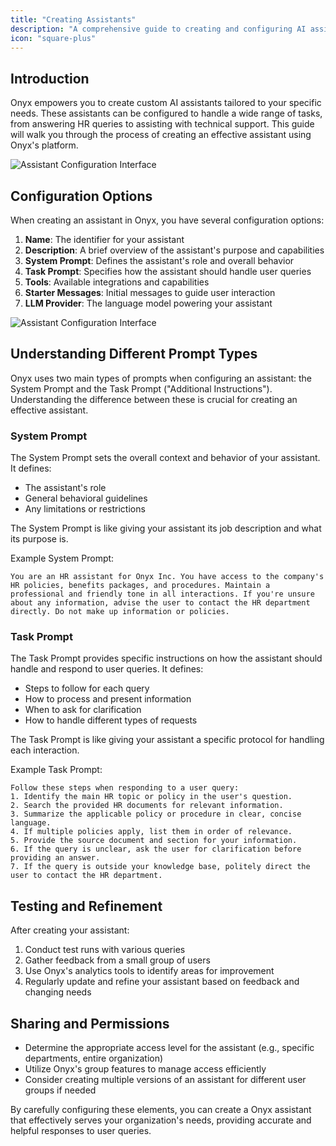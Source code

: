 ```yaml
---
title: "Creating Assistants"
description: "A comprehensive guide to creating and configuring AI assistants in Onyx"
icon: "square-plus"
---
```


## Introduction

Onyx empowers you to create custom AI assistants tailored to your specific needs. These assistants can be configured to handle a wide range of tasks, from answering HR queries to assisting with technical support. This guide will walk you through the process of creating an effective assistant using Onyx's platform.

![Assistant Configuration Interface](/images/guides/assistants/assistant_setup.png)

## Configuration Options

When creating an assistant in Onyx, you have several configuration options:

1. **Name**: The identifier for your assistant
2. **Description**: A brief overview of the assistant's purpose and capabilities
3. **System Prompt**: Defines the assistant's role and overall behavior
4. **Task Prompt**: Specifies how the assistant should handle user queries
5. **Tools**: Available integrations and capabilities
6. **Starter Messages**: Initial messages to guide user interaction
7. **LLM Provider**: The language model powering your assistant

![Assistant Configuration Interface](/images/guides/assistants/assistant_search.png)

## Understanding Different Prompt Types

Onyx uses two main types of prompts when configuring an assistant: the System Prompt and the Task Prompt ("Additional Instructions"). Understanding the difference between these is crucial for creating an effective assistant.

### System Prompt

The System Prompt sets the overall context and behavior of your assistant. It defines:

- The assistant's role
- General behavioral guidelines
- Any limitations or restrictions

The System Prompt is like giving your assistant its job description and what its purpose is.

Example System Prompt:

```
You are an HR assistant for Onyx Inc. You have access to the company's HR policies, benefits packages, and procedures. Maintain a professional and friendly tone in all interactions. If you're unsure about any information, advise the user to contact the HR department directly. Do not make up information or policies.
```

### Task Prompt

The Task Prompt provides specific instructions on how the assistant should handle and respond to user queries. It defines:

- Steps to follow for each query
- How to process and present information
- When to ask for clarification
- How to handle different types of requests

The Task Prompt is like giving your assistant a specific protocol for handling each interaction.

Example Task Prompt:

```
Follow these steps when responding to a user query:
1. Identify the main HR topic or policy in the user's question.
2. Search the provided HR documents for relevant information.
3. Summarize the applicable policy or procedure in clear, concise language.
4. If multiple policies apply, list them in order of relevance.
5. Provide the source document and section for your information.
6. If the query is unclear, ask the user for clarification before providing an answer.
7. If the query is outside your knowledge base, politely direct the user to contact the HR department.
```

## Testing and Refinement

After creating your assistant:

1. Conduct test runs with various queries
2. Gather feedback from a small group of users
3. Use Onyx's analytics tools to identify areas for improvement
4. Regularly update and refine your assistant based on feedback and changing needs

## Sharing and Permissions

- Determine the appropriate access level for the assistant (e.g., specific departments, entire organization)
- Utilize Onyx's group features to manage access efficiently
- Consider creating multiple versions of an assistant for different user groups if needed

By carefully configuring these elements, you can create a Onyx assistant that effectively serves your organization's needs, providing accurate and helpful responses to user queries.
